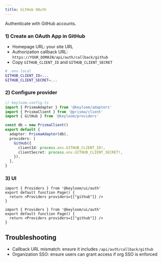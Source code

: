 ```yaml
---
title: GitHub OAuth
---
```




Authenticate with GitHub accounts.

<Steps>

### 1) Create an OAuth App in GitHub

- Homepage URL: your site URL
- Authorization callback URL: `https://YOUR_DOMAIN/api/auth/callback/github`
- Copy `GITHUB_CLIENT_ID` and `GITHUB_CLIENT_SECRET`

```bash
# .env.local
GITHUB_CLIENT_ID=...
GITHUB_CLIENT_SECRET=...
```

### 2) Configure provider

```ts
// keyloom.config.ts
import { PrismaAdapter } from '@keyloom/adapters'
import { PrismaClient } from '@prisma/client'
import { GitHub } from '@keyloom/providers'

const db = new PrismaClient()
export default {
  adapter: PrismaAdapter(db),
  providers: [
    GitHub({
      clientId: process.env.GITHUB_CLIENT_ID!,
      clientSecret: process.env.GITHUB_CLIENT_SECRET!,
    }),
  ],
}
```

### 3) UI

<Tabs>
<Tab value="app-router" title="App Router">

```tsx
import { Providers } from '@keyloom/ui/auth'
export default function Page() {
  return <Providers providers={["github"]} />
}
```

</Tab>
<Tab value="pages-router" title="Pages Router">

```tsx
import { Providers } from '@keyloom/ui/auth'
export default function Page() {
  return <Providers providers={["github"]} />
}
```

</Tab>
</Tabs>

</Steps>

## Troubleshooting

- Callback URL mismatch: ensure it includes `/api/auth/callback/github`
- Organization SSO: ensure users can grant access if org SSO is enforced

